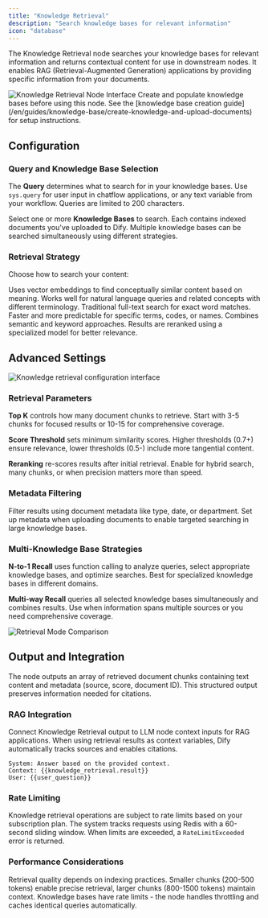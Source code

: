 ```yaml
---
title: "Knowledge Retrieval"
description: "Search knowledge bases for relevant information"
icon: "database"
---
```


The Knowledge Retrieval node searches your knowledge bases for relevant information and returns contextual content for use in downstream nodes. It enables RAG (Retrieval-Augmented Generation) applications by providing specific information from your documents.

<Frame caption="Knowledge Retrieval node configuration">
  <img src="https://assets-docs.dify.ai/dify-enterprise-mintlify/en/guides/workflow/node/d90961c6d794d425a8e11df177315188.png" alt="Knowledge Retrieval Node Interface" />
</Frame>

<Info>
  Create and populate knowledge bases before using this node. See the [knowledge base creation guide](/en/guides/knowledge-base/create-knowledge-and-upload-documents) for setup instructions.
</Info>

## Configuration

### Query and Knowledge Base Selection

The **Query** determines what to search for in your knowledge bases. Use `sys.query` for user input in chatflow applications, or any text variable from your workflow. Queries are limited to 200 characters.

Select one or more **Knowledge Bases** to search. Each contains indexed documents you've uploaded to Dify. Multiple knowledge bases can be searched simultaneously using different strategies.

### Retrieval Strategy

Choose how to search your content:

<Tabs>
  <Tab title="Semantic Search">
    Uses vector embeddings to find conceptually similar content based on meaning. Works well for natural language queries and related concepts with different terminology.
  </Tab>
  
  <Tab title="Keyword Search">
    Traditional full-text search for exact word matches. Faster and more predictable for specific terms, codes, or names.
  </Tab>
  
  <Tab title="Hybrid Search">
    Combines semantic and keyword approaches. Results are reranked using a specialized model for better relevance.
  </Tab>
</Tabs>

## Advanced Settings

<Frame caption="Advanced retrieval configuration options">
  <img src="https://assets-docs.dify.ai/2025/03/fbd43d558f83b355a1b18ac26a253b84.png" alt="Knowledge retrieval configuration interface" />
</Frame>

### Retrieval Parameters

**Top K** controls how many document chunks to retrieve. Start with 3-5 chunks for focused results or 10-15 for comprehensive coverage.

**Score Threshold** sets minimum similarity scores. Higher thresholds (0.7+) ensure relevance, lower thresholds (0.5-) include more tangential content.

**Reranking** re-scores results after initial retrieval. Enable for hybrid search, many chunks, or when precision matters more than speed.

### Metadata Filtering

Filter results using document metadata like type, date, or department. Set up metadata when uploading documents to enable targeted searching in large knowledge bases.

### Multi-Knowledge Base Strategies

**N-to-1 Recall** uses function calling to analyze queries, select appropriate knowledge bases, and optimize searches. Best for specialized knowledge bases in different domains.

**Multi-way Recall** queries all selected knowledge bases simultaneously and combines results. Use when information spans multiple sources or you need comprehensive coverage.

<Frame caption="Comparison of retrieval strategies for multiple knowledge bases">
  <img src="https://assets-docs.dify.ai/dify-enterprise-mintlify/en/guides/workflow/node/4a3007cda9dfa50ddac3711693725dce.png" alt="Retrieval Mode Comparison" />
</Frame>

## Output and Integration

The node outputs an array of retrieved document chunks containing text content and metadata (source, score, document ID). This structured output preserves information needed for citations.

### RAG Integration

Connect Knowledge Retrieval output to LLM node context inputs for RAG applications. When using retrieval results as context variables, Dify automatically tracks sources and enables citations.

```text
System: Answer based on the provided context.
Context: {{knowledge_retrieval.result}}
User: {{user_question}}
```

### Rate Limiting

Knowledge retrieval operations are subject to rate limits based on your subscription plan. The system tracks requests using Redis with a 60-second sliding window. When limits are exceeded, a `RateLimitExceeded` error is returned.

### Performance Considerations

Retrieval quality depends on indexing practices. Smaller chunks (200-500 tokens) enable precise retrieval, larger chunks (800-1500 tokens) maintain context. Knowledge bases have rate limits - the node handles throttling and caches identical queries automatically.